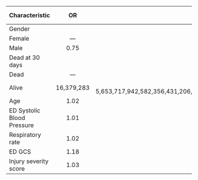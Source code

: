 **Characteristic**              **OR**                                                                                                          **95% CI**                                                                                                         **p-value** 
---------------------------  ------------  ---------------------------------------------------------------------------------------------------------------------------------------------------------------------------------------------------------------------  -------------
Gender                                                                                                                                                                                                                                                                         
Female                            —                                                                                                                  —                                                                                                                         
Male                             0.75                                                                                                           0.38, 1.52                                                                                                             0.4     
Dead at 30 days                                                                                                                                                                                                                                                                
Dead                              —                                                                                                                  —                                                                                                                         
Alive                         16,379,283    0.00, 5,653,717,942,582,356,431,206,924,226,561,495,882,137,679,959,435,839,342,638,494,386,124,784,161,930,931,158,199,726,260,184,521,754,621,525,711,256,839,097,796,264,176,685,593,584,237,456,991,407,046,656       >0.9     
Age                              1.02                                                                                                           1.00, 1.04                                                                                                            0.041    
ED Systolic Blood Pressure       1.01                                                                                                           0.99, 1.02                                                                                                             0.4     
Respiratory rate                 1.02                                                                                                           0.96, 1.08                                                                                                             0.6     
ED GCS                           1.18                                                                                                           0.91, 1.69                                                                                                             0.3     
Injury severity score            1.03                                                                                                           0.99, 1.06                                                                                                             0.2     
